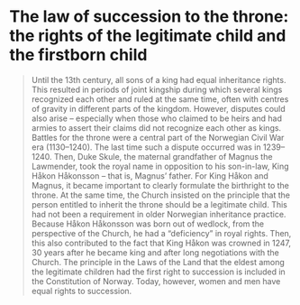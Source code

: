 
# The law of succession to the throne: the rights of the legitimate child and the firstborn child

<Blockquote
    quote='“And after the death of our king, it is the first inheritance that he who is the son of the king of Norway shall be king of all of the realm of Norway, solely the oldest and lawfully begotten.”'
    footer='Christianity section, chapter 4' />

Until the 13th century, all sons of a king had equal inheritance rights. This resulted in periods of joint kingship during which several kings recognized each other and ruled at the same time, often with centres of gravity in different parts of the kingdom. However, disputes could also arise – especially when those who claimed to be heirs and had armies to assert their claims did not recognize each other as kings. Battles for the throne were a central part of the Norwegian Civil War era (1130–1240). The last time such a dispute occurred was in 1239–1240. Then, Duke Skule, the maternal grandfather of Magnus the Lawmender, took the royal name in opposition to his son-in-law, King Håkon Håkonsson – that is, Magnus’ father. For King Håkon and Magnus, it became important to clearly formulate the birthright to the throne. At the same time, the Church insisted on the principle that the person entitled to inherit the throne should be a legitimate child. This had not been a requirement in older Norwegian inheritance practice. Because Håkon Håkonsson was born out of wedlock, from the perspective of the Church, he had a “deficiency” in royal rights. Then, this also contributed to the fact that King Håkon was crowned in 1247, 30 years after he became king and after long negotiations with the Church. The principle in the Laws of the Land that the eldest among the legitimate children had the first right to succession is included in the Constitution of Norway. Today, however, women and men have equal rights to succession.
